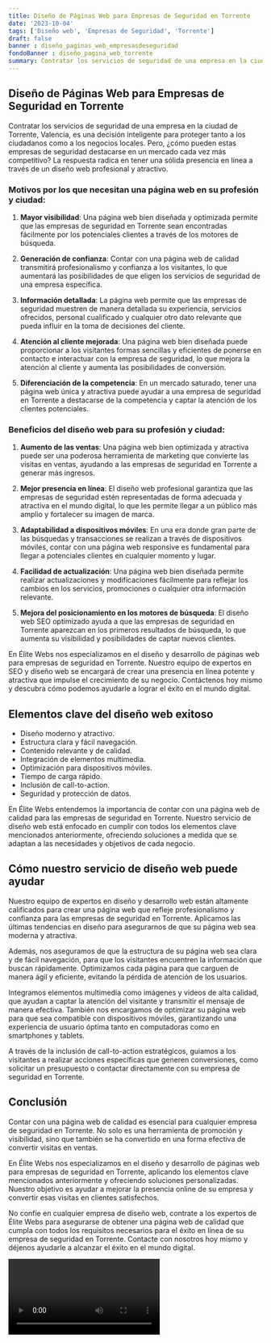 ```yaml
---
title: Diseño de Páginas Web para Empresas de Seguridad en Torrente
date: '2023-10-04'
tags: ['Diseño web', 'Empresas de Seguridad', 'Torrente']
draft: false
banner : diseño_paginas_web_empresasdeseguridad
fondoBanner : diseño_pagina_web_torrente
summary: Contratar los servicios de seguridad de una empresa en la ciudad de Torrente, Valencia, es una decisión inteligente para proteger tanto a los ciudadanos como a los negocios locales. Pero, ¿cómo pueden estas empresas de seguridad destacarse en un mercado cada vez más competitivo? La respuesta radica en tener una sólida presencia en línea a través de un diseño web profesional y atractivo.
---
```


## Diseño de Páginas Web para Empresas de Seguridad en Torrente

Contratar los servicios de seguridad de una empresa en la ciudad de Torrente, Valencia, es una decisión inteligente para proteger tanto a los ciudadanos como a los negocios locales. Pero, ¿cómo pueden estas empresas de seguridad destacarse en un mercado cada vez más competitivo? La respuesta radica en tener una sólida presencia en línea a través de un diseño web profesional y atractivo.

### Motivos por los que necesitan una página web en su profesión y ciudad:

1. **Mayor visibilidad**: Una página web bien diseñada y optimizada permite que las empresas de seguridad en Torrente sean encontradas fácilmente por los potenciales clientes a través de los motores de búsqueda.

2. **Generación de confianza**: Contar con una página web de calidad transmitirá profesionalismo y confianza a los visitantes, lo que aumentará las posibilidades de que eligen los servicios de seguridad de una empresa específica.

3. **Información detallada**: La página web permite que las empresas de seguridad muestren de manera detallada su experiencia, servicios ofrecidos, personal cualificado y cualquier otro dato relevante que pueda influir en la toma de decisiones del cliente.

4. **Atención al cliente mejorada**: Una página web bien diseñada puede proporcionar a los visitantes formas sencillas y eficientes de ponerse en contacto e interactuar con la empresa de seguridad, lo que mejora la atención al cliente y aumenta las posibilidades de conversión.

5. **Diferenciación de la competencia**: En un mercado saturado, tener una página web única y atractiva puede ayudar a una empresa de seguridad en Torrente a destacarse de la competencia y captar la atención de los clientes potenciales.

### Beneficios del diseño web para su profesión y ciudad:

1. **Aumento de las ventas**: Una página web bien optimizada y atractiva puede ser una poderosa herramienta de marketing que convierte las visitas en ventas, ayudando a las empresas de seguridad en Torrente a generar más ingresos.

2. **Mejor presencia en línea**: El diseño web profesional garantiza que las empresas de seguridad estén representadas de forma adecuada y atractiva en el mundo digital, lo que les permite llegar a un público más amplio y fortalecer su imagen de marca.

3. **Adaptabilidad a dispositivos móviles**: En una era donde gran parte de las búsquedas y transacciones se realizan a través de dispositivos móviles, contar con una página web responsive es fundamental para llegar a potenciales clientes en cualquier momento y lugar.

4. **Facilidad de actualización**: Una página web bien diseñada permite realizar actualizaciones y modificaciones fácilmente para reflejar los cambios en los servicios, promociones o cualquier otra información relevante.

5. **Mejora del posicionamiento en los motores de búsqueda**: El diseño web SEO optimizado ayuda a que las empresas de seguridad en Torrente aparezcan en los primeros resultados de búsqueda, lo que aumenta su visibilidad y posibilidades de captar nuevos clientes.

En Élite Webs nos especializamos en el diseño y desarrollo de páginas web para empresas de seguridad en Torrente. Nuestro equipo de expertos en SEO y diseño web se encargará de crear una presencia en línea potente y atractiva que impulse el crecimiento de su negocio. Contáctenos hoy mismo y descubra cómo podemos ayudarle a lograr el éxito en el mundo digital.

<GifSeo />

<Cta />

## Elementos clave del diseño web exitoso

- Diseño moderno y atractivo.
- Estructura clara y fácil navegación.
- Contenido relevante y de calidad.
- Integración de elementos multimedia.
- Optimización para dispositivos móviles.
- Tiempo de carga rápido.
- Inclusión de call-to-action.
- Seguridad y protección de datos.

En Élite Webs entendemos la importancia de contar con una página web de calidad para las empresas de seguridad en Torrente. Nuestro servicio de diseño web está enfocado en cumplir con todos los elementos clave mencionados anteriormente, ofreciendo soluciones a medida que se adaptan a las necesidades y objetivos de cada negocio.

## Cómo nuestro servicio de diseño web puede ayudar

Nuestro equipo de expertos en diseño y desarrollo web están altamente calificados para crear una página web que refleje profesionalismo y confianza para las empresas de seguridad en Torrente. Aplicamos las últimas tendencias en diseño para asegurarnos de que su página web sea moderna y atractiva.

Además, nos aseguramos de que la estructura de su página web sea clara y de fácil navegación, para que los visitantes encuentren la información que buscan rápidamente. Optimizamos cada página para que carguen de manera ágil y eficiente, evitando la pérdida de atención de los usuarios.

Integramos elementos multimedia como imágenes y videos de alta calidad, que ayudan a captar la atención del visitante y transmitir el mensaje de manera efectiva. También nos encargamos de optimizar su página web para que sea compatible con dispositivos móviles, garantizando una experiencia de usuario óptima tanto en computadoras como en smartphones y tablets.

A través de la inclusión de call-to-action estratégicos, guiamos a los visitantes a realizar acciones específicas que generen conversiones, como solicitar un presupuesto o contactar directamente con su empresa de seguridad en Torrente.

## Conclusión

Contar con una página web de calidad es esencial para cualquier empresa de seguridad en Torrente. No solo es una herramienta de promoción y visibilidad, sino que también se ha convertido en una forma efectiva de convertir visitas en ventas.

En Élite Webs nos especializamos en el diseño y desarrollo de páginas web para empresas de seguridad en Torrente, aplicando los elementos clave mencionados anteriormente y ofreciendo soluciones personalizadas. Nuestro objetivo es ayudar a mejorar la presencia online de su empresa y convertir esas visitas en clientes satisfechos.

No confíe en cualquier empresa de diseño web, contrate a los expertos de Élite Webs para asegurarse de obtener una página web de calidad que cumpla con todos los requisitos necesarios para el éxito en línea de su empresa de seguridad en Torrente. Contacte con nosotros hoy mismo y déjenos ayudarle a alcanzar el éxito en el mundo digital.

<Video />

<CtaBot job='Empresas de Seguridad' city='Torrente'/>

<Gmaps query='Torrente+españa+maps' />